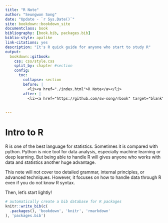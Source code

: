 ```yaml
--- 
title: "R Note"
author: "Seungwon Song"
date: "Update - `r Sys.Date()`"
site: bookdown::bookdown_site
documentclass: book
bibliography: [book.bib, packages.bib]
biblio-style: apalike
link-citations: yes
description: "It's R quick guide for anyone who start to study R"
output:
  bookdown::gitbook:
    css: css/style.css
    split_by: chapter #section
    config:
      toc:
        collapse: section
        before: |
          <li><a href="./index.html">R Note</a></li>
        after: |
          <li><a href="https://github.com/sw-song/rbook" target="blank">R Note - Github</a></li>
      
      
---
```


# Intro to R {-}


R is one of the best language for statistics. Sometimes it is compared with python. Python is nice tool for data analysis, especially machine learning or deep learning. But being able to handle R will gives anyone who works with data and statistics another huge advantage. 

This note will not cover too detailed grammar, internal principles, or advanced techniques. However, it focuses on how to handle data through R even if you do not know R syntax.

Then, let's start lightly!

```r
# automatically create a bib database for R packages
knitr::write_bib(c(
  .packages(), 'bookdown', 'knitr', 'rmarkdown'
), 'packages.bib')
```

